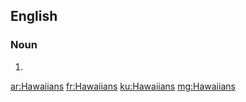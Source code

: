 {{also|Hawai`ians}}
==English==

===Noun===
{{head|en|noun plural form}}

# {{plural of|Hawaiian|lang=en}}

[[ar:Hawaiians]]
[[fr:Hawaiians]]
[[ku:Hawaiians]]
[[mg:Hawaiians]]
